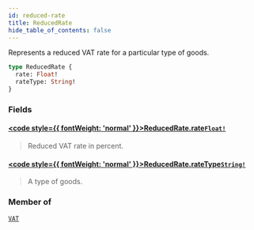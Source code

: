 ```yaml
---
id: reduced-rate
title: ReducedRate
hide_table_of_contents: false
---
```








Represents a reduced VAT rate for a particular type of goods.

```graphql
type ReducedRate {
  rate: Float!
  rateType: String!
}
```


### Fields

#### [<code style={{ fontWeight: 'normal' }}>ReducedRate.<b>rate</b></code>](#)<Bullet />[`Float!`](../../../developer/api-reference/scalars/float) <Badge class="secondary" text="non-null"/> <Badge class="secondary" text="scalar"/>
> Reduced VAT rate in percent.
> 

#### [<code style={{ fontWeight: 'normal' }}>ReducedRate.<b>rateType</b></code>](#)<Bullet />[`String!`](../../../developer/api-reference/scalars/string) <Badge class="secondary" text="non-null"/> <Badge class="secondary" text="scalar"/>
> A type of goods.
> 



### Member of

[`VAT`](../../../developer/api-reference/objects/vat)  <Badge class="secondary" text="object"/>




